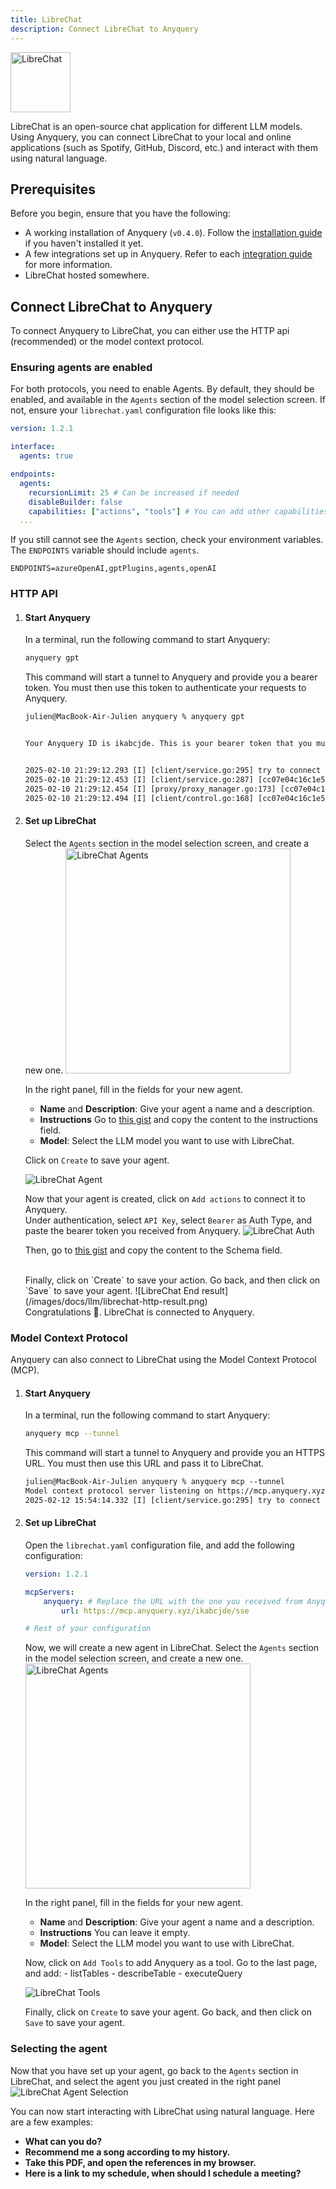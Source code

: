 ```yaml
---
title: LibreChat
description: Connect LibreChat to Anyquery
---
```



<img src="/icons/librechat.svg" alt="LibreChat" width="96" />

LibreChat is an open-source chat application for different LLM models. Using Anyquery, you can connect LibreChat to your local and online applications (such as Spotify, GitHub, Discord, etc.) and interact with them using natural language.

## Prerequisites

Before you begin, ensure that you have the following:

- A working installation of Anyquery (`v0.4.0`). Follow the [installation guide](/docs/#installation) if you haven't installed it yet.
- A few integrations set up in Anyquery. Refer to each [integration guide](/integrations) for more information.
- LibreChat hosted somewhere.

## Connect LibreChat to Anyquery

To connect Anyquery to LibreChat, you can either use the HTTP api (recommended) or the model context protocol.

### Ensuring agents are enabled

For both protocols, you need to enable Agents. By default, they should be enabled, and available in the `Agents` section of the model selection screen. If not,
ensure your `librechat.yaml` configuration file looks like this:

```yaml
version: 1.2.1

interface:
  agents: true

endpoints:
  agents:
    recursionLimit: 25 # Can be increased if needed
    disableBuilder: false
    capabilities: ["actions", "tools"] # You can add other capabilities here
  ...
```

If you still cannot see the `Agents` section, check your environment variables. The `ENDPOINTS` variable should include `agents`.

```env
ENDPOINTS=azureOpenAI,gptPlugins,agents,openAI
```

### HTTP API

<Steps>

1. #### Start Anyquery

    In a terminal, run the following command to start Anyquery:

    ```bash title="Terminal"
    anyquery gpt
    ```

    This command will start a tunnel to Anyquery and provide you a bearer token. You must then use this token to authenticate your requests to Anyquery.

    ```txt title="Terminal" "Your Anyquery ID is ikabcjde"
    julien@MacBook-Air-Julien anyquery % anyquery gpt


    Your Anyquery ID is ikabcjde. This is your bearer token that you must set in chatgpt.com


    2025-02-10 21:29:12.293 [I] [client/service.go:295] try to connect to server...
    2025-02-10 21:29:12.453 [I] [client/service.go:287] [cc07e04c16c1e59f] login to server success, get run id [cc07e04c16c1e59f]
    2025-02-10 21:29:12.454 [I] [proxy/proxy_manager.go:173] [cc07e04c16c1e59f] proxy added: [ikabcjde]
    2025-02-10 21:29:12.494 [I] [client/control.go:168] [cc07e04c16c1e59f] [ikabcjde] start proxy success
    ```

2. #### Set up LibreChat

    Select the `Agents` section in the model selection screen, and create a new one.
    <img src="/images/docs/llm/librechat-agent-selection.png" alt="LibreChat Agents" width="360" />

    In the right panel, fill in the fields for your new agent.
    - **Name** and **Description**: Give your agent a name and a description.
    - **Instructions** Go to [this gist](https://gist.githubusercontent.com/julien040/75578d04c53a13bbc4ab223026b975d4/raw/0924e5d28388ab979cd4294f84770dc2cef87907/librechat-gpt-instructions.txt) and copy the content to the instructions field.
    - **Model**: Select the LLM model you want to use with LibreChat.

    Click on `Create` to save your agent.

    ![LibreChat Agent](/images/docs/llm/librechat-agent-creation.png)

    Now that your agent is created, click on `Add actions` to connect it to Anyquery.<br />
    Under authentication, select `API Key`, select `Bearer` as Auth Type, and paste the bearer token you received from Anyquery.
    ![LibreChat Auth](/images/docs/llm/librechat-auth.png)

    Then, go to [this gist](https://gist.githubusercontent.com/julien040/75578d04c53a13bbc4ab223026b975d4/raw/15d78870270ceaf49b190a1e6d65af37a40b7b3e/openapi.yaml) and copy the content to the Schema field.

    <br />
    Finally, click on `Create` to save your action. Go back, and then click on `Save` to save your agent.
    ![LibreChat End result](/images/docs/llm/librechat-http-result.png)

    <br />
    Congratulations 🎉. LibreChat is connected to Anyquery.

</Steps>

### Model Context Protocol

Anyquery can also connect to LibreChat using the Model Context Protocol (MCP). 

<Steps>

1. #### Start Anyquery

    In a terminal, run the following command to start Anyquery:

    ```bash title="Terminal"
    anyquery mcp --tunnel
    ````

    This command will start a tunnel to Anyquery and provide you an HTTPS URL. You must then use this URL and pass it to LibreChat.

    ```txt title="Terminal" "Model context protocol server listening on https://mcp.anyquery.xyz/ikabcjde/sse"
    julien@MacBook-Air-Julien anyquery % anyquery mcp --tunnel
    Model context protocol server listening on https://mcp.anyquery.xyz/ikabcjde/sse
    2025-02-12 15:54:14.332 [I] [client/service.go:295] try to connect to server...
    ```

2. #### Set up LibreChat

    Open the `librechat.yaml` configuration file, and add the following configuration:

    ```yaml
    version: 1.2.1

    mcpServers:
        anyquery: # Replace the URL with the one you received from Anyquery
            url: https://mcp.anyquery.xyz/ikabcjde/sse

    # Rest of your configuration
    ```

    Now, we will create a new agent in LibreChat. Select the `Agents` section in the model selection screen, and create a new one.
    <img src="/images/docs/llm/librechat-agent-selection.png" alt="LibreChat Agents" width="360" />

    In the right panel, fill in the fields for your new agent.
    - **Name** and **Description**: Give your agent a name and a description.
    - **Instructions** You can leave it empty.
    - **Model**: Select the LLM model you want to use with LibreChat.

    Now, click on `Add Tools` to add Anyquery as a tool. Go to the last page, and add:
        - listTables
        - describeTable
        - executeQuery

    ![LibreChat Tools](/images/docs/llm/librechat-tool-selection.png)

    Finally, click on `Create` to save your agent. Go back, and then click on `Save` to save your agent.

</Steps>

### Selecting the agent

Now that you have set up your agent, go back to the `Agents` section in LibreChat, and select the agent you just created in the right panel
![LibreChat Agent Selection](/images/docs/llm/librechat-agent-right-panel.png)

You can now start interacting with LibreChat using natural language. Here are a few examples:
- **What can you do?**
- **Recommend me a song according to my history.**
- **Take this PDF, and open the references in my browser.**
- **Here is a link to my schedule, when should I schedule a meeting?**
